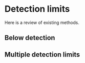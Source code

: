 # Detection limits

Here is a review of existing methods.


## Below detection  



## Multiple detection limits  

